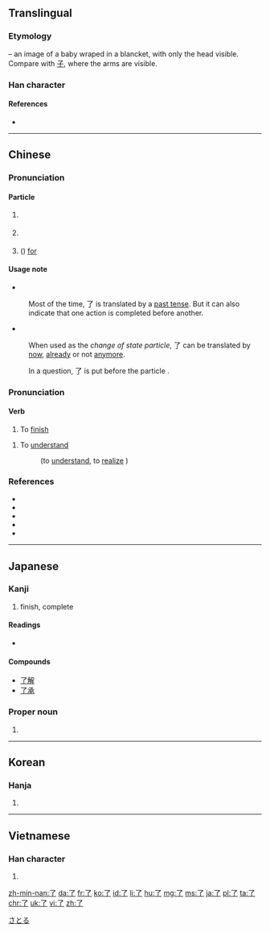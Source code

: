 {{also|瞭}}<!-- may be replaced by zh-forms -->
==Translingual==
{{stroke order|strokes=2}}
{{stroke order|type=animate}}

===Etymology===
{{liushu|p}} – an image of a baby wraped in a blancket, with only the head visible. Compare with [[子]], where the arms are visible.

===Han character===
{{Han char|rn=6|rad=亅|as=01|sn=2|four=1720<sub>7</sub>|canj=弓弓 (NN)}}

====References====
* {{Han ref|kx=0085.110|dkj=00226|dj=0173.200|hdz=10048.060|uh=4E86|ud=20102|bh=A446|bd=42054}}

----

==Chinese==
{{zh-hanzi-box|[[了]]}}

===Pronunciation===
{{zh-pron
|m=le
|ma=Zh-le.ogg
|c=liu5
|h=pfs=lé
|mn=liáu
|w=5leq
|mc=y
|cat=particle
}}

====Particle====
{{zh-particle}}

# {{context|Beginning Mandarin|lang=zh|sort=le5}} {{n-g|Used after a verb, indicate [[perfective aspect]] (action completion)}}
#: {{zh-usex|我 吃 了 這 個 蘋果。|I '''ate''' the apple.|link=yes}}
# {{n-g|Used at the end of a sentence, indicate a change of state.}} 
#: {{zh-usex|他 是 大學生 了。|He '''has become''' student / He is a student '''now'''|link=yes}}
# ({{n-g|Used after a verb and followed by an amount of time, express duration}}) [[for]]
#:{{zh-usex|他 在 ^北京 住 '''了''' 兩 年。|He lived in Beijing '''for''' two years.|link=yes}}

====Usage note====
* {{sense|perfective aspect particle}} 
: Most of the time, 了 is translated by a [[past tense]]. But it can also indicate that one action is completed before another.
: {{zh-usex|你 吃 '''了''' 以後，告訴{su} 我。|Tell me when you are done eating.|inline=yes|in_notes=1|link=yes}}


* {{sense|change of state particle}}
: When used as the ''change of state particle'', 了 can be translated by [[now]], [[already]] or not [[anymore]].
: {{zh-usex|我 會 說 中文 '''了'''。|I can speak Chinese '''now'''. (I couldn't before)|inline=yes|in_notes=1|link=yes}}
: {{zh-usex|我 吃飯 '''了'''。|I've eaten ('''already''').|inline=yes|in_notes=1|link=yes}}
: {{zh-usex|沒有 紙 '''了'''。|There's no paper '''anymore'''.|inline=yes|in_notes=1|link=yes}}


: In a question, 了 is put before the particle {{zh-l|嗎/吗}}.

===Pronunciation===
{{zh-pron
|m=liǎo
|ma=zh-liǎo.ogg
|c=liu5
|h=pfs=liáu
|w=3liau
|cat=verb
}}

{{zh-hanzi-box|[[了]]|[[瞭]]／[[了]]}}

====Verb====
{{zh-verb}}

# To [[finish]]
{{zh-adj}}

# To [[understand]]
#: {{zh-l|瞭解/了解|tr=liǎojiě}}  (to [[understand]], to [[realize]] )

===References===
* {{cite web
| url = http://cc-cedict.org/wiki/
| title = CC-CEDICT
| language = Mandarin/English
| accessdate = 2014-02-13}}
* {{cite web
| url = http://tatoeba.org
| title = Tatoeba
| accessdate = 2014-02-13}}
* {{cite web
| url = http://resources.allsetlearning.com/chinese/grammar/Change_of_state_with_%22le%22
| work = Chinese Grammar Wiki
| title = Change of state with "le"
| accessdate = 2014-02-13}}
* {{cite web
| url = http://resources.allsetlearning.com/chinese/grammar/Expressing_completion_with_%22le%22
| work = Chinese Grammar Wiki
| title = Expressing completion with "le"
| accessdate = 2014-02-13}}
* {{cite web
| url = http://resources.allsetlearning.com/chinese/grammar/Expressing_duration_with_%22le%22
| work = Chinese Grammar Wiki
| title = Expressing duration with "le"
| accessdate = 2014-02-13}}

----

==Japanese==

===Kanji===
{{ja-kanji|grade=c|rs=亅01}}

# finish, complete

====Readings====
* {{ja-readings|on=[[りょう]] (ryō)|kun=[[おわる]] (owaru), [[ついに]] (tsuini)}}

====Compounds====
* [[了解]]
* [[了承]]

===Proper noun===
{{ja-pos|k|proper|hira=さとる|rom=Satoru}}

# {{given name|male|lang=ja}}

[[Category:Japanese male given names|さとる]]

----

==Korean==

===Hanja===
{{ko-hanja|hangeul=[[료]]>[[요]]|rv=ryo>yo|mr=ryo>yo|y=lyo>yo}}

# {{defn|ko}}

----

==Vietnamese==

===Han character===
{{vi-hantu|[[liễu]]|rs=亅01}}

# {{defn|lang=vi|sort=亅01}}

[[zh-min-nan:了]]
[[da:了]]
[[fr:了]]
[[ko:了]]
[[id:了]]
[[li:了]]
[[hu:了]]
[[mg:了]]
[[ms:了]]
[[ja:了]]
[[pl:了]]
[[ta:了]]
[[chr:了]]
[[uk:了]]
[[vi:了]]
[[zh:了]]